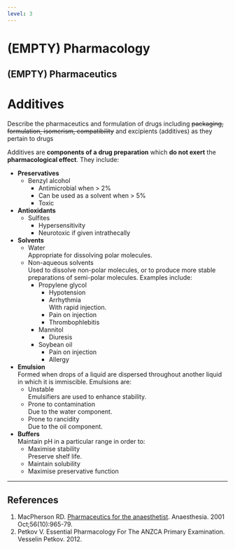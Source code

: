 ```yaml
---
level: 3
---
```


# (EMPTY) Pharmacology

## (EMPTY) Pharmaceutics

# Additives

:::CICM
Describe the pharmaceutics and formulation of drugs including ~~packaging, formulation, isomerism, compatibility~~ and excipients (additives) as they pertain to drugs
:::

Additives are **components of a drug preparation** which **do not exert** the **pharmacological effect**. They include:

* **Preservatives**
    * Benzyl alcohol
        * Antimicrobial when > 2%
        * Can be used as a solvent when > 5%
        * Toxic
* **Antioxidants**
    * Sulfites
        * Hypersensitivity
        * Neurotoxic if given intrathecally
* **Solvents**
    * Water\
    Appropriate for dissolving polar molecules.
    * Non-aqueous solvents\
    Used to dissolve non-polar molecules, or to produce more stable preparations of semi-polar molecules. Examples include:
        * Propylene glycol
            * Hypotension
            * Arrhythmia\
            With rapid injection.
            * Pain on injection
            * Thrombophlebitis
        * Mannitol
            * Diuresis
        * Soybean oil
            * Pain on injection
            * Allergy
* **Emulsion**\
Formed when drops of a liquid are dispersed throughout another liquid in which it is immiscible. Emulsions are:
    * Unstable\
    Emulsifiers are used to enhance stability.
    * Prone to contamination\
    Due to the water component.
    * Prone to rancidity\
    Due to the oil component.
* **Buffers**\
Maintain pH in a particular range in order to:
    * Maximise stability\
    Preserve shelf life.
    * Maintain solubility
    * Maximise preservative function


---

## References

1. MacPherson RD. [Pharmaceutics for the anaesthetist](https://www.ncbi.nlm.nih.gov/pubmed/11576099). Anaesthesia. 2001 Oct;56(10):965-79. 
2. Petkov V. Essential Pharmacology For The ANZCA Primary Examination. Vesselin Petkov. 2012.
